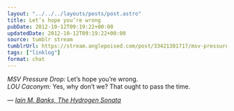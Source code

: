 ```yaml
---
layout: "../../../layouts/posts/post.astro"
title: Let’s hope you’re wrong
pubDate: 2012-10-12T09:19:22+00:00
updatedDate: 2012-10-12T09:19:22+00:00
source: tumblr stream
tumblrUrl: https://stream.anglepoised.com/post/33421381717/msv-pressure-drop-lets-hope-youre-wrong-lou
tags: ["linklog"]
format: chat
---
```


<i>MSV Pressure Drop:</i> Let’s hope you’re wrong.
<br />
<i>LOU Caconym:</i> Yes, why don’t we? That ought to pass the time.

— <cite>[Iain M. Banks, _The Hydrogen Sonata_](https://www.goodreads.com/book/show/13497991-the-hydrogen-sonata)</cite>
